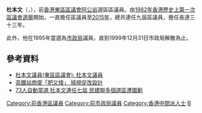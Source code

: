 {{Infobox_officeholder
| name = 杜本文
| native_name = To Boon-man
| image name = 
| width = 200
| Sex = 男
| office        = [[東區區議會|東區區議會]]議員（[[阿公岩_(選區)|阿公岩]]）
| term_start    = 1982年9月23日
| term_end      = 2015年12月31日
| predecessor = 新職銜
| successor    = [[林其東|林其東]]
| office2        = [[市政局_(香港)|市政局]]議員（[[筲箕灣_(選區)|筲箕灣]]）
| term_start2    = 1995年4月1日
| term_end2    = 1999年12月31日
| predecessor2 = [[貝納祺|貝納祺]]
| successor2    = 市政局解散
| date of birth = {{birth date and age|1948|12|4}}
| place of birth = {{HKG-1910}}[[香港島|香港島]][[筲箕灣|筲箕灣]]
| nationality={{CHN-HKG}}
| party = 
| place of death =
| spouse = 
| relatives =
| religion = 
| residence = 
| educate =
| past =
}}
'''杜本文'''（{{lang-en|To Boon-man}}，{{bd|1948年|12月4日|catIdx=T杜}}），前[[香港|香港]][[東區區議會|東區區議會]][[阿公岩_(選區)|阿公岩]]選區區議員。由[[1982年香港區議會選舉|1982年香港歷史上第一次區議會選舉]]開始，一直擔任區議員至[[2015年香港區議會選舉|2015年]]，總共連任九屆區議員，擔任長達三十三年。

此外，他在1995年當選為[[市政局_(香港)|市政局]]議員，直到1999年12月31日市政局解散為止。

==參考資料==
*[https://web.archive.org/web/20111110064046/http://www.toboonman.com/ 杜本文議員(東區區議會): 杜本文議員]
*[https://web.archive.org/web/20100322225022/http://news.sina.com.hk/cgi-bin/nw/show.cgi/2/1/1/1463999/1.html 高鐵站商廈「肥又矮」 城規促改設計]
*[http://the-sun.on.cc/channels/news/20031016/20031016020111_0001.html 73人自動當選 杜本文連任七屆 民建聯多個選區遭圍剿]{{Wayback|url=http://the-sun.on.cc/channels/news/20031016/20031016020111_0001.html |date=20210813070639 }}
{{HK-poli-bio-stub}}

{{start box}}{{s-par|hk-dc}}
{{s-before|[[貝納祺|貝納祺]]}}
{{s-title|[[市政局_(香港)|市政局]]<br>{{small|筲箕灣選區區議員}}|1995年4月1日—1999年12月31日}}
{{s-none|市政局解散}}
{{s-new|first}}
{{s-title|[[東區區議會|東區區議會]]<br>{{small|[[阿公岩_(選區)|阿公岩]]選區區議員}}|1982年9月23日—2015年12月31日}}
{{s-after|[[林其東|林其東]]}}
{{end}}

[[Category:前香港區議員|Category:前香港區議員]]
[[Category:前市政局議員|Category:前市政局議員]]
[[Category:香港中間派人士|Category:香港中間派人士]]
[[Category:杜姓|B]]